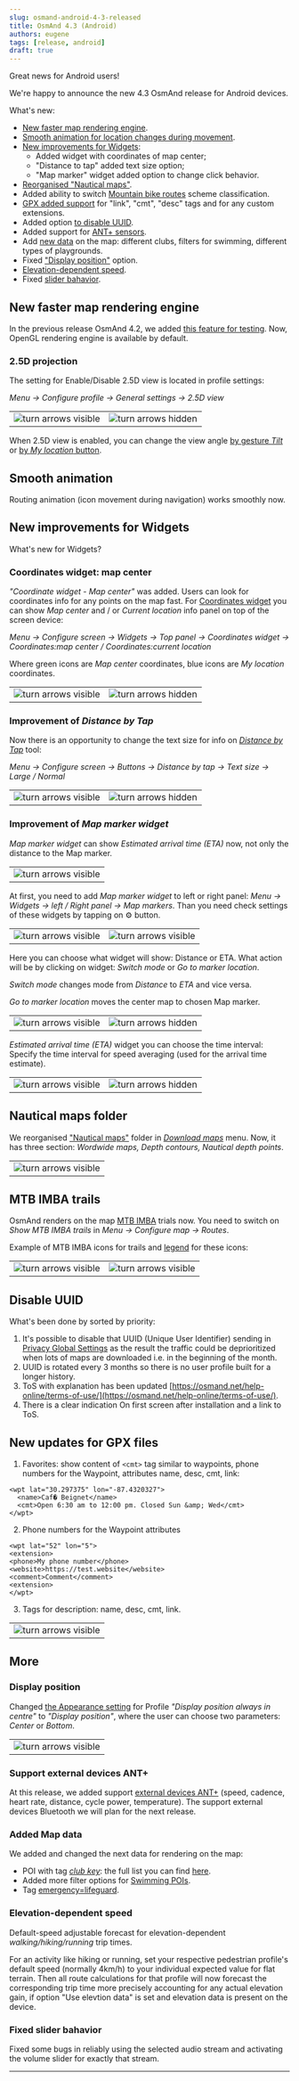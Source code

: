 ```yaml
---
slug: osmand-android-4-3-released
title: OsmAnd 4.3 (Android)
authors: eugene
tags: [release, android]
draft: true
---
```



Great news for Android users!

We're happy to announce the new 4.3 OsmAnd release for Android devices. 

<!--truncate-->

What's new:
* [New faster map rendering engine](#new-faster-map-rendering-engine).
* [Smooth animation for location changes during movement](#smooth-animation).
* [New improvements for Widgets](#new-improvements-for-widgets):
  * Added widget with coordinates of map center; 
  * "Distance to tap" added text size option; 
  * "Map marker" widget added option to change click behavior.
* [Reorganised "Nautical maps"](#nautical-maps-folder).
* Added ability to switch [Mountain bike routes](#mtb-imba-trails) scheme classification.
* [GPX added support](#new-updates-for-gpx-files) for "link", "cmt", "desc" tags and for any custom extensions.
* Added option [to disable UUID](#disable-uuid).
* Added support for [ANT+ sensors](#support-external-devices-ant).
* Add [new data](#added-map-data) on the map: different clubs, filters for swimming, different types of playgrounds.
* Fixed ["Display position"](#display-position) option.
* [Elevation-dependent speed](#elevation-dependent-speed).
* Fixed [slider bahavior](#fixed-slider-bahavior).


## New faster map rendering engine

In the previous release OsmAnd 4.2, we added [this feature for testing](./osmand-android-4-2-released#25d-view-for-testing). Now, OpenGL rendering engine is available by default.

### 2.5D projection

The setting for Enable/Disable 2.5D view is located in profile settings:

_Menu → Configure profile → General settings → 2.5D view_ 

<table class="blogimage">
  <tr>
    <td><img src={require('./2-5-d-view_1.png').default} alt="turn arrows visible"/></td>
    <td><img src={require('./2-5-d-view_2.png').default} alt="turn arrows hidden"/></td>
    </tr>
</table> 

When 2.5D view is enabled, you can change the view angle [by gesture _Tilt_](https://osmand.net/docs/user/map/interact-with-map#gestures) or [by _My location_ button](https://osmand.net/docs/user/map/interact-with-map#my-location--zoom).

## Smooth animation

Routing animation (icon movement during navigation) works smoothly now.

## New improvements for Widgets

What's new for Widgets?

### Coordinates widget: map center

_"Coordinate widget - Map center"_ was added. Users can look for coordinates info for any points on the map fast. For [Coordinates widget](https://osmand.net/docs/user/widgets/info-widgets#coordinates-widget) you can show _Map center_ and / or _Current location_ info panel on top of the screen device:

_Menu → Configure screen → Widgets → Top panel → Coordinates widget → Coordinates:map center / Coordinates:current location_

Where green icons are _Map center_ coordinates, blue icons are _My location_ coordinates.

<table class="blogimage">
  <tr>
    <td><img src={require('./coordinates_widget_1.png').default} alt="turn arrows visible"/></td>
    <td><img src={require('./coordinates_widget_2.png').default} alt="turn arrows hidden"/></td>
    </tr>
</table> 

### Improvement of _Distance by Tap_

Now there is an opportunity to change the text size for info on [_Distance by Tap_](https://osmand.net/docs/user/widgets/radius-ruler#distance-by-tap-tool) tool:

_Menu → Configure screen → Buttons → Distance by tap → Text size → Large / Normal_ 

<table class="blogimage">
  <tr>
    <td><img src={require('./distance_by_tap_1.png').default} alt="turn arrows visible"/></td>
    <td><img src={require('./distance_by_tap_2.png').default} alt="turn arrows hidden"/></td>
    </tr>
</table> 

### Improvement of _Map marker widget_

_Map marker widget_ can show _Estimated arrival time (ETA)_ now, not only the distance to the Map marker.

<table class="blogimage">
  <tr>
    <td><img src={require('./map_marker_widget_6.png').default} alt="turn arrows visible"/></td>
    </tr>
</table> 


At first, you need to add _Map marker widget_ to left or right panel: _Menu → Widgets → left / Right panel → Map markers_. Than you need check settings of these widgets by tapping on &#9881; button. 

<table class="blogimage">
  <tr>
    <td><img src={require('./map_marker_widget.png').default} alt="turn arrows visible"/></td>
    <td><img src={require('./map_marker_widget_1.png').default} alt="turn arrows visible"/></td>
    </tr>
</table> 

Here you can choose what widget will show: Distance or ETA. What action will be by clicking on widget: _Switch mode_ or _Go to marker location_.

_Switch mode_ changes mode from _Distance_ to _ETA_ and vice versa.

_Go to marker location_ moves the center map to chosen Map marker.

<table class="blogimage">
  <tr>
    <td><img src={require('./map_marker_widget_2.png').default} alt="turn arrows visible"/></td>
    <td><img src={require('./map_marker_widget_3.png').default} alt="turn arrows hidden"/></td>
    </tr>
</table> 

_Estimated arrival time (ETA)_ widget you can choose the time interval: Specify the time interval for speed averaging (used for the arrival time estimate).

<table class="blogimage">
  <tr>
    <td><img src={require('./map_marker_widget_4.png').default} alt="turn arrows visible"/></td>
    <td><img src={require('./map_marker_widget_5.png').default} alt="turn arrows hidden"/></td>
    </tr>
</table> 

## Nautical maps folder

We reorganised ["Nautical maps"](https://osmand.net/docs/user/plugins/nautical-charts) folder in [_Download maps_](https://osmand.net/docs/user/start-with/download-maps#main-menu) menu. Now, it has three section: _Wordwide maps, Depth contours, Nautical depth points_.

<table class="blogimage">
  <tr>
    <td><img src={require('./nautical_folder.png').default} alt="turn arrows visible"/></td>
    </tr>
</table> 

## MTB IMBA trails

OsmAnd renders on the map [MTB IMBA](https://www.imba.com/) trials now. You need to switch on _Show MTB IMBA trails_ in _Menu → Configure map → Routes_.

Example of MTB IMBA icons for trails and [legend](https://docs.osmand.net/docs/user/map-legend/osmand/#routes) for these icons:

<table class="blogimage">
  <tr>
    <td><img src={require('./imba_map.png').default} alt="turn arrows visible"/></td>
    <td><img src={require('./imba_legend.png').default} alt="turn arrows visible"/></td>
    </tr>
</table> 

## Disable UUID

What's been done by sorted by priority:

1. It's possible to disable that UUID (Unique User Identifier) sending in [Privacy Global Settings](https://test.osmand.net/docs/user/personal/global-settings#privacy-and-security) as the result the traffic could be deprioritized when lots of maps are downloaded i.e. in the beginning of the month.
2. UUID is rotated every 3 months so there is no user profile built for a longer history.
3. ToS with explanation has been updated [https://osmand.net/help-online/terms-of-use/](https://osmand.net/help-online/terms-of-use/).
4. There is a clear indication On first screen after installation and a link to ToS.

## New updates for GPX files

1. Favorites: show content of ```<cmt>``` tag similar to waypoints, phone numbers for the Waypoint, attributes
name, desc, cmt, link:

```
<wpt lat="30.297375" lon="-87.4320327">
  <name>Caf� Beignet</name>
  <cmt>Open 6:30 am to 12:00 pm. Closed Sun &amp; Wed</cmt>
</wpt>

```

2. Phone numbers for the Waypoint attributes

```
<wpt lat="52" lon="5">
<extension>
<phone>My phone number</phone>
<website>https://test.website</website>
<comment>Comment</comment>
<extension>
</wpt>
```

3. Tags for description: name, desc, cmt, link.


<table class="blogimage">
  <tr>
    <td><img src={require('./gpx_tags.png').default} alt="turn arrows visible"/></td>
    </tr>
</table> 



## More

### Display position

Changed [the Appearance setting](https://osmand.net/docs/user/personal/profiles#appearance) for Profile _"Display position always in centre"_ to _"Display position"_, where the user can choose two parameters: _Center_ or _Bottom_.

<table class="blogimage">
  <tr>
    <td><img src={require('./display_position.png').default} alt="turn arrows visible"/></td>
    </tr>
</table> 

### Support external devices ANT+

At this release, we added support [external devices ANT+](https://en.wikipedia.org/wiki/ANT_(network)#ANT+) (speed, cadence, heart rate, distance, cycle power, temperature). The support external devices Bluetooth we will plan for the next release. 

### Added Map data

We added and changed the next data for rendering on the map:
- POI with tag [_club key_](https://wiki.openstreetmap.org/wiki/Key:club): the full list you can find [here](https://github.com/osmandapp/OsmAnd/issues/10486).
- Added more filter options for [Swimming POIs](https://wiki.openstreetmap.org/wiki/Tag:sport%3Dswimming).
- Tag [emergency=lifeguard](https://wiki.openstreetmap.org/wiki/Tag:emergency%3Dlifeguard_base).

### Elevation-dependent speed

Default-speed adjustable forecast for elevation-dependent _walking/hiking/running_ trip times.

For an activity like hiking or running, set your respective pedestrian profile's default speed (normally 4km/h) to your individual expected value for flat terrain. Then all route calculations for that profile will now forecast the corresponding trip time more precisely accounting for any actual elevation gain, if option "Use elevtion data" is set and elevation data is present on the device.

### Fixed slider bahavior

Fixed some bugs in reliably using the selected audio stream and activating the volume slider for exactly that stream.

_________________________________________________

<LinksSocial/>
<LinksTelegram/>
<AndroidStore/>